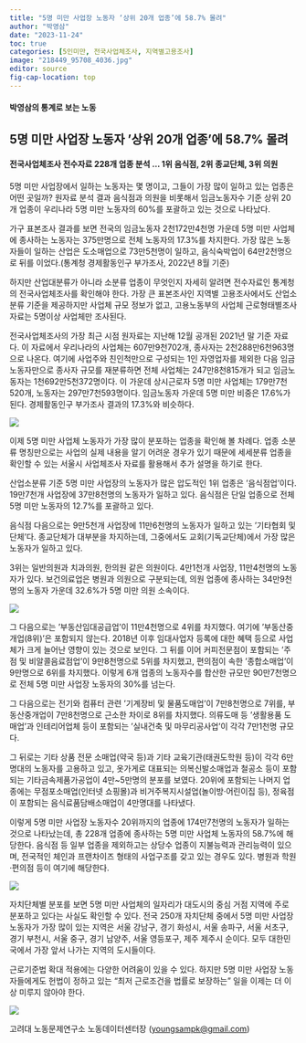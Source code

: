 ```yaml
---
title: "5명 미만 사업장 노동자 ‘상위 20개 업종’에 58.7% 몰려"
author: "박영삼"
date: "2023-11-24"
toc: true
categories: [5인미만, 전국사업체조사, 지역별고용조사]
image: "218449_95708_4036.jpg"
editor: source
fig-cap-location: top
---
```


#### 박영삼의 통계로 보는 노동

## 5명 미만 사업장 노동자 ‘상위 20개 업종’에 58.7% 몰려

#### 전국사업체조사 전수자료 228개 업종 분석 … 1위 음식점, 2위 종교단체, 3위 의원

5명 미만 사업장에서 일하는 노동자는 몇 명이고, 그들이 가장 많이 일하고 있는 업종은 어떤 곳일까? 원자료 분석 결과 음식점과 의원을 비롯해서 임금노동자수 기준 상위 20개 업종이 우리나라 5명 미만 노동자의 60%를 포괄하고 있는 것으로 나타났다.

가구 표본조사 결과를 보면 전국의 임금노동자 2천172만4천명 가운데 5명 미만 사업체에 종사하는 노동자는 375만명으로 전체 노동자의 17.3%를 차지한다. 가장 많은 노동자들이 일하는 산업은 도소매업으로 73만5천명이 일하고, 음식숙박업이 64만2천명으로 뒤를 이었다.(통계청 경제활동인구 부가조사, 2022년 8월 기준)

하지만 산업대분류가 아니라 소분류 업종이 무엇인지 자세히 알려면 전수자료인 통계청의 전국사업체조사를 확인해야 한다. 가장 큰 표본조사인 지역별 고용조사에서도 산업소분류 기준을 제공하지만 사업체 규모 정보가 없고, 고용노동부의 사업체 근로형태별조사 자료는 5명이상 사업체만 조사된다.

전국사업체조사의 가장 최근 시점 원자료는 지난해 12월 공개된 2021년 말 기준 자료다. 이 자료에서 우리나라의 사업체는 607만9천702개, 종사자는 2천288만6천963명으로 나온다. 여기에 사업주와 친인척만으로 구성되는 1인 자영업자를 제외한 다음 임금노동자만으로 종사자 규모를 재분류하면 전체 사업체는 247만8천815개가 되고 임금노동자는 1천692만5천372명이다. 이 가운데 상시근로자 5명 미만 사업체는 179만7천520개, 노동자는 297만7천593명이다. 임금노동자 가운데 5명 미만 비중은 17.6%가 된다. 경제활동인구 부가조사 결과의 17.3%와 비슷하다.

![](218449_95706_4036.jpg){fig-align="center"}

이제 5명 미만 사업체 노동자가 가장 많이 분포하는 업종을 확인해 볼 차례다. 업종 소분류 명칭만으로는 사업의 실제 내용을 알기 어려운 경우가 있기 때문에 세세분류 업종을 확인할 수 있는 서울시 사업체조사 자료를 활용해서 추가 설명을 하기로 한다.

산업소분류 기준 5명 미만 사업장의 노동자가 많은 압도적인 1위 업종은 ‘음식점업’이다. 19만7천개 사업장에 37만8천명의 노동자가 일하고 있다. 음식점은 단일 업종으로 전체 5명 미만 노동자의 12.7%를 포괄하고 있다.

음식점 다음으로는 9만5천개 사업장에 11만6천명의 노동자가 일하고 있는 ‘기타협회 및 단체’다. 종교단체가 대부분을 차지하는데, 그중에서도 교회(기독교단체)에서 가장 많은 노동자가 일하고 있다.

3위는 일반의원과 치과의원, 한의원 같은 의원이다. 4만1천개 사업장, 11만4천명의 노동자가 있다. 보건의료업은 병원과 의원으로 구분되는데, 의원 업종에 종사하는 34만9천명의 노동자 가운데 32.6%가 5명 미만 의원 소속이다.

![](218449_95707_4036.jpg){fig-align="center"}

그 다음으로는 ‘부동산임대공급업’이 11만4천명으로 4위를 차지했다. 여기에 ‘부동산중개업(8위)’은 포함되지 않는다. 2018년 이후 임대사업자 등록에 대한 혜택 등으로 사업체가 크게 늘어난 영향이 있는 것으로 보인다. 그 뒤를 이어 커피전문점이 포함되는 ‘주점 및 비알콜음료점업’이 9만8천명으로 5위를 차지했고, 편의점이 속한 ‘종합소매업’이 9만명으로 6위를 차지했다. 이렇게 6개 업종의 노동자수를 합산한 규모만 90만7천명으로 전체 5명 미만 사업장 노동자의 30%를 넘는다.

그 다음으로는 전기와 컴퓨터 관련 ‘기계장비 및 물품도매업’이 7만8천명으로 7위를, 부동산중개업이 7만8천명으로 근소한 차이로 8위를 차지했다. 의류도매 등 ‘생활용품 도매업’과 인테리어업체 등이 포함되는 ‘실내건축 및 마무리공사업’이 각각 7만1천명 규모다.

그 뒤로는 기타 상품 전문 소매업(약국 등)과 기타 교육기관(태권도학원 등)이 각각 6만명대의 노동자를 고용하고 있고, 옷가게로 대표되는 의복신발소매업과 철공소 등이 포함되는 기타금속제품가공업이 4만\~5만명의 분포를 보였다. 20위에 포함되는 나머지 업종에는 무점포소매업(인터넷 쇼핑몰)과 비거주복지시설업(놀이방·어린이집 등), 정육점이 포함되는 음식료품담배소매업이 4만명대를 나타냈다.

이렇게 5명 미만 사업장 노동자수 20위까지의 업종에 174만7천명의 노동자가 일하는 것으로 나타났는데, 총 228개 업종에 종사하는 5명 미만 사업체 노동자의 58.7%에 해당한다. 음식점 등 일부 업종을 제외하고는 상당수 업종이 지불능력과 관리능력이 있으며, 전국적인 체인과 프랜차이즈 형태의 사업구조를 갖고 있는 경우도 있다. 병원과 학원·편의점 등이 여기에 해당한다.

![](218449_95708_4036.jpg){fig-align="center"}

자치단체별 분포를 보면 5명 미만 사업체의 일자리가 대도시의 중심 거점 지역에 주로 분포하고 있다는 사실도 확인할 수 있다. 전국 250개 자치단체 중에서 5명 미만 사업장 노동자가 가장 많이 있는 지역은 서울 강남구, 경기 화성시, 서울 송파구, 서울 서초구, 경기 부천시, 서울 중구, 경기 남양주, 서울 영등포구, 제주 제주시 순이다. 모두 대한민국에서 가장 앞서 나가는 지역의 도시들이다.

근로기준법 확대 적용에는 다양한 어려움이 있을 수 있다. 하지만 5명 미만 사업장 노동자들에게도 헌법이 정하고 있는 “최저 근로조건을 법률로 보장하는” 일을 이제는 더 이상 미루지 않아야 한다.

![](218449_95709_4037.jpg){fig-align="center"}

고려대 노동문제연구소 노동데이터센터장 ([youngsampk\@gmail.com](youngsampk@gmail.com))\
